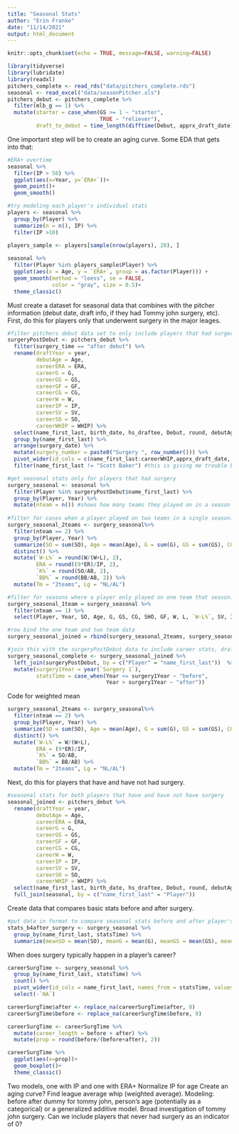 ```yaml
---
title: "Seasonal Stats"
author: "Erin Franke"
date: "11/14/2021"
output: html_document
---
```


```r
knitr::opts_chunk$set(echo = TRUE, message=FALSE, warning=FALSE)
```

```r
library(tidyverse)
library(lubridate)
library(readxl)
pitchers_complete <- read_rds("data/pitchers_complete.rds")
seasonal <- read_excel("data/seasonPitcher.xls")
pitchers_debut <- pitchers_complete %>%
  filter(mlb_g == 1) %>%
  mutate(starter = case_when(GS >= 1 ~ "starter", 
                             TRUE ~ "reliever"), 
         draft_to_debut = time_length(difftime(Debut, apprx_draft_date), "years"))
```

One important step will be to create an aging curve. Some EDA that gets into that: 
```r
#ERA+ overtime
seasonal %>%
  filter(IP > 50) %>%
  ggplot(aes(x=Year, y=`ERA+`))+
  geom_point()+
  geom_smooth()

#try modeling each player's individual stats 
players <- seasonal %>%
  group_by(Player) %>%
  summarize(n = n(), IP) %>%
  filter(IP >10)
  
players_sample <- players[sample(nrow(players), 20), ]

seasonal %>%
  filter(Player %in% players_sample$Player) %>%
  ggplot(aes(x = Age, y = `ERA+`, group = as.factor(Player))) +
  geom_smooth(method = "loess", se = FALSE,
              color = "gray", size = 0.5)+
  theme_classic()
```

Must create a dataset for seasonal data that combines with the pitcher information (debut date, draft info, if they had Tommy john surgery, etc). 
First, do this for players only that underwent surgery in the major leages. 
```r
#filter pitchers debut data set to only include players that had surgery after debut
surgeryPostDebut <- pitchers_debut %>%
  filter(surgery_time == "after debut") %>%
  rename(draftYear = year, 
         debutAge = Age, 
         careerERA = ERA, 
         careerG = G, 
         careerGS = GS, 
         careerGF = GF, 
         careerCG = CG, 
         careerW = W, 
         careerIP = IP, 
         careerSV = SV, 
         careerSO = SO, 
         careerWHIP = WHIP) %>%
  select(name_first_last, birth_date, hs_draftee, Debut, round, debutAge, draftYear, pick, From, To, Yrs, ASG, WAR, careerERA, careerG, careerGS, careerGF, careerCG, careerW, careerIP, careerSV, careerSV, careerSO, careerWHIP, surgery_date, apprx_draft_date, surgery_time) %>%
  group_by(name_first_last) %>%
  arrange(surgery_date) %>%
  mutate(surgery_number = paste0("Surgery ", row_number())) %>%
  pivot_wider(id_cols = c(name_first_last:careerWHIP,apprx_draft_date, surgery_time), names_from = surgery_number, values_from = surgery_date) %>%
  filter(name_first_last != "Scott Baker") #this is giving me trouble because they have the same name, will fix later

#get seasonal stats only for players that had surgery
surgery_seasonal <- seasonal %>%
  filter(Player %in% surgeryPostDebut$name_first_last) %>%
  group_by(Player, Year) %>%
  mutate(nteam = n()) #shows how many teams they played on in a season
  
#filter for cases when a player played on two teams in a single season. We need to combine these rows. 
surgery_seasonal_2teams <- surgery_seasonal%>%
  filter(nteam == 2) %>%
  group_by(Player, Year) %>%
  summarize(SO = sum(SO), Age = mean(Age), G = sum(G), GS = sum(GS), CG = sum(CG), SHO = sum(SHO), GF = sum(GF), W = sum(W), L = sum(L), `W-L%` = 1, SV = sum(SV), IP = sum(IP), H = sum(H), R = sum(R), ER = sum(ER), BB = sum(BB), ERA = 1, `K%` = 1, `BB%` = 1, `ERA+` = mean(`ERA+`), HR = sum(HR), BF = sum(BF), AB = sum(AB), `2B` = sum(`2B`), `3B` = sum(`3B`), `IBB` = sum(`IBB`), HBP = sum(HBP), SH = sum(SH), SF = sum(SF), GDP = sum(GDP), SB = sum(SB), CS = sum(CS), PO = sum(PO), BK = sum(BK), WP = sum(WP), BA = mean(BA, na.rm=TRUE), OBP = mean(OBP, na.rm=TRUE), SLG = mean(SLG), OPS = mean(OPS), `OPS+` = mean(`OPS+`), Pit = sum(Pit), Str = sum(Str)) %>%
  distinct() %>%
  mutate(`W-L%` = round(W/(W+L), 2), 
         ERA = round((9*ER)/IP, 2), 
         `K%` = round(SO/AB, 2), 
         `BB%` = round(BB/AB, 2)) %>%
  mutate(Tm = "2teams", Lg = "NL/AL")

#filter for seasons where a player only played on one team that season. Order the columns so they are in the same order as the new 2 team data
surgery_seasonal_1team = surgery_seasonal %>%
  filter(nteam == 1) %>%
  select(Player, Year, SO, Age, G, GS, CG, SHO, GF, W, L, `W-L%`, SV, IP, H, R, ER, BB, ERA, `K%`, `BB%`, `ERA+`, HR, BF, AB, `2B`, `3B`, IBB, HBP, SH, SF, GDP, SB, CS, PO, BK, WP, BA, OBP, SLG, OPS, `OPS+`, Pit, Str, Tm, Lg)

#row bind the one team and two team data
surgery_seasonal_joined = rbind(surgery_seasonal_2teams, surgery_seasonal_1team)

#join this with the surgeryPostDebut data to include career stats, draft information, birthdate, surgery info, and other crucial information. 
surgery_seasonal_complete <- surgery_seasonal_joined %>%
  left_join(surgeryPostDebut, by = c("Player" = "name_first_last"))  %>%
  mutate(surgery1Year = year(`Surgery 1`), 
         statsTime = case_when(Year <= surgery1Year ~ "before", 
                               Year > surgery1Year ~ "after"))
```

Code for weighted mean
```r
surgery_seasonal_2teams <- surgery_seasonal%>%
  filter(nteam == 2) %>%
  group_by(Player, Year) %>%
  summarize(SO = sum(SO), Age = mean(Age), G = sum(G), GS = sum(GS), CG = sum(CG), SHO = sum(SHO), GF = sum(GF), W = sum(W), L = sum(L), `W-L%` = 1, SV = sum(SV), IP = sum(IP), H = sum(H), R = sum(R), ER = sum(ER), BB = sum(BB), ERA = 1, `K%` = 1, `BB%` = 1, `ERA+` = weighted.mean(`ERA+`, w=IP), HR = sum(HR), BF = sum(BF), AB = sum(AB), `2B` = sum(`2B`), `3B` = sum(`3B`), `IBB` = sum(`IBB`), HBP = sum(HBP), SH = sum(SH), SF = sum(SF), GDP = sum(GDP), SB = sum(SB), CS = sum(CS), PO = sum(PO), BK = sum(BK), WP = sum(WP), BA = weighted.mean(BA, w=IP), OBP = weighted.mean(OBP, w=IP), SLG = weighted.mean(SLG, w=IP), OPS = weighted.mean(OPS, w=IP), `OPS+` = weighted.mean(`OPS+`, w=IP), Pit = sum(Pit), Str = sum(Str), birth_date) %>%
  distinct() %>%
  mutate(`W-L%` = W/(W+L), 
         ERA = (9*ER)/IP, 
         `K%` = SO/AB, 
         `BB%` = BB/AB) %>%
  mutate(Tm = "2teams", Lg = "NL/AL")
```


Next, do this for players that have and have not had surgery. 
```r
#seasonal stats for both players that have and have not have surgery
seasonal_joined <- pitchers_debut %>%
  rename(draftYear = year, 
         debutAge = Age, 
         careerERA = ERA, 
         careerG = G, 
         careerGS = GS, 
         careerGF = GF, 
         careerCG = CG, 
         careerW = W, 
         careerIP = IP, 
         careerSV = SV, 
         careerSO = SO, 
         careerWHIP = WHIP) %>%
  select(name_first_last, birth_date, hs_draftee, Debut, round, debutAge, draftYear, pick, From, To, Yrs, ASG, WAR, careerERA, careerG, careerGS, careerGF, careerCG, careerW, careerIP, careerSV, careerSV, careerSO, careerWHIP, surgery_date, tj_surgeon, surgery_age, apprx_draft_date, surgery_time) %>%
  full_join(seasonal, by = c("name_first_last" = "Player"))
```

Create data that compares basic stats before and after surgery. 
```r
#put data in format to compare seasonal stats before and after player's surgery
stats_b4after_surgery <- surgery_seasonal %>%
  group_by(name_first_last, statsTime) %>%
  summarize(meanSO = mean(SO), meanG = mean(G), meanGS = mean(GS), meanW = mean(W), meanL = mean(L), meanWL = mean(`W-L%`), meanSV = mean(SV), meanIP = mean(IP), meanERA = mean(ERA), meanFIP = mean(FIP), meanK = mean(`K%`), meanBB = mean(`BB%`), meanERAplus = mean(`ERA+`), meanBAbip = mean(BAbip), meanOBP = mean(OBP), meanSLG = mean(SLG), meanOPS = mean(OPS))
```

When does surgery typically happen in a player's career?
```r
careerSurgTime <- surgery_seasonal %>%
  group_by(name_first_last, statsTime) %>%
  count() %>%
  pivot_wider(id_cols = name_first_last, names_from = statsTime, values_from = n) %>%
  select(-`NA`)

careerSurgTime$after <- replace_na(careerSurgTime$after, 0)
careerSurgTime$before <- replace_na(careerSurgTime$before, 0)

careerSurgTime <- careerSurgTime %>%
  mutate(career_length = before + after) %>%
  mutate(prop = round(before/(before+after), 2))

careerSurgTime %>%
  ggplot(aes(x=prop))+
  geom_boxplot()+
  theme_classic()
```

Two models, one with IP and one with ERA+
Normalize IP for age 
Create an aging curve? 
Find league average whip (weighted average). 
Modeling: before after dummy for tommy john, person's age (potentially as a categorical) or a generalized additive model. 
Broad investigation of tommy john surgery. Can we include players that never had surgery as an indicator of 0?
